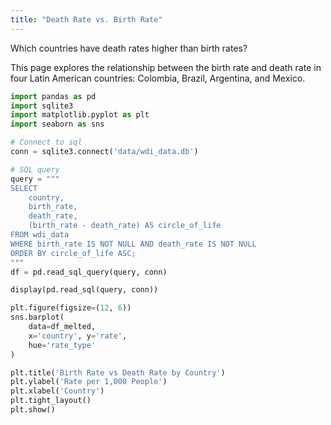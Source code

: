 ```yaml
---
title: "Death Rate vs. Birth Rate"
---
```


Which countries have death rates higher than birth rates?

This page explores the relationship between the birth rate and death rate in four Latin American countries: Colombia, Brazil, Argentina, and Mexico.

```python
import pandas as pd
import sqlite3
import matplotlib.pyplot as plt
import seaborn as sns

# Connect to sql
conn = sqlite3.connect('data/wdi_data.db')  

# SQL query
query = """
SELECT 
    country,
    birth_rate,
    death_rate,
    (birth_rate - death_rate) AS circle_of_life
FROM wdi_data
WHERE birth_rate IS NOT NULL AND death_rate IS NOT NULL
ORDER BY circle_of_life ASC;
"""
df = pd.read_sql_query(query, conn)

display(pd.read_sql(query, conn))

```

```python
plt.figure(figsize=(12, 6))
sns.barplot(
    data=df_melted, 
    x='country', y='rate', 
    hue='rate_type'
)

plt.title('Birth Rate vs Death Rate by Country')
plt.ylabel('Rate per 1,000 People')
plt.xlabel('Country')
plt.tight_layout()
plt.show()
```
